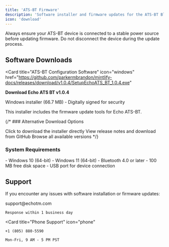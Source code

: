 ```yaml
---
title: 'ATS-BT Firmware'
description: 'Software installer and firmware updates for the ATS-BT Bluetooth Test Module'
icon: 'download'
---
```


<Warning>
Always ensure your ATS-BT device is connected to a stable power source before updating firmware. Do not disconnect the device during the update process.
</Warning>

## Software Downloads

<Card
  title="ATS-BT Configuration Software"
  icon="windows"
  href="https://github.com/parkermbrandon/mintlify-docs/releases/download/v1.0.4/SetupEchoATS_BT_1.0.4.exe"
>
  **Download Echo ATS BT v1.0.4**

  Windows installer (66.7 MB) - Digitally signed for security

  <Info>
    This installer includes the firmware update tools for Echo ATS-BT.
  </Info>
</Card>

{/* ### Alternative Download Options

<Tabs>
  <Tab title="Direct Download">
    <Card
      title="SetupEchoATS_BT_1.0.4.exe"
      icon="download"
      href="https://github.com/parkermbrandon/mintlify-docs/releases/download/v1.0.4/SetupEchoATS_BT_1.0.4.exe"
    >
      Click to download the installer directly
    </Card>
  </Tab>

  <Tab title="GitHub Release Page">
    <Card
      title="View on GitHub"
      icon="github"
      href="https://github.com/parkermbrandon/mintlify-docs/releases/tag/v1.0.4"
    >
      View release notes and download from GitHub
    </Card>
  </Tab>

  <Tab title="All Versions">
    <Card
      title="All Releases"
      icon="clock-rotate-left"
      href="https://github.com/parkermbrandon/mintlify-docs/releases"
    >
      Browse all available versions
    </Card>
  </Tab>
</Tabs> */}

### System Requirements

<CardGroup cols={2}>
  <Card title="Operating System">
    - Windows 10 (64-bit)
    - Windows 11 (64-bit)
  </Card>

  <Card title="Hardware">
    - Bluetooth 4.0 or later
    - 100 MB free disk space
    - USB port for device connection
  </Card>
</CardGroup>

## Support

If you encounter any issues with software installation or firmware updates:

<CardGroup cols={2}>
  <Card
    title="Email Support"
    icon="envelope"
  >
    support@echotm.com

    Response within 1 business day
  </Card>

  <Card
    title="Phone Support"
    icon="phone"
  >
    +1 (805) 880-5590

    Mon-Fri, 9 AM - 5 PM PST
  </Card>
</CardGroup>
